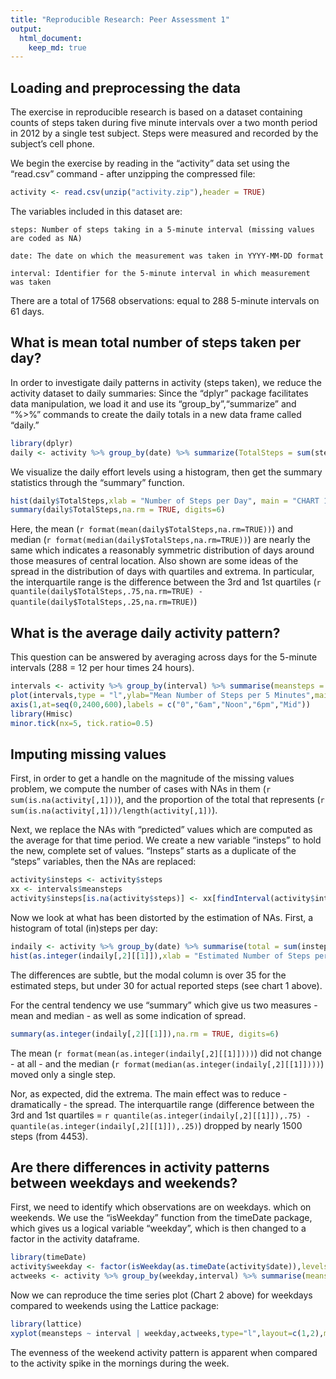 ```yaml
---
title: "Reproducible Research: Peer Assessment 1"
output: 
  html_document:
    keep_md: true
---
```



## Loading and preprocessing the data
  The exercise in reproducible research is based on a dataset containing counts of steps taken during five minute intervals over a two month period in 2012 by a single test subject. Steps were measured and recorded by the subject's cell phone.
  
  We begin the exercise by reading in the "activity" data set using the "read.csv" command - after unzipping the compressed file:

```r
activity <- read.csv(unzip("activity.zip"),header = TRUE)
```
The variables included in this dataset are:

    steps: Number of steps taking in a 5-minute interval (missing values are coded as NA)

    date: The date on which the measurement was taken in YYYY-MM-DD format

    interval: Identifier for the 5-minute interval in which measurement was taken

There are a total of 17568 observations: equal to 288 5-minute intervals on 61 days.


## What is mean total number of steps taken per day?

In order to investigate daily patterns in activity (steps taken), we reduce the activity dataset to daily summaries:
Since the "dplyr" package facilitates data manipulation, we load it and use its "group_by","summarize" and "%>%"
commands to create the daily totals in a new data frame called "daily."

```r
library(dplyr)
daily <- activity %>% group_by(date) %>% summarize(TotalSteps = sum(steps))
```

We visualize the daily effort levels using a histogram, then get the summary statistics through the "summary" function.

```r
hist(daily$TotalSteps,xlab = "Number of Steps per Day", main = "CHART 1: Histogram of Steps per Day")
summary(daily$TotalSteps,na.rm = TRUE, digits=6)
```

Here, the mean (`r format(mean(daily$TotalSteps,na.rm=TRUE))`) and median (`r format(median(daily$TotalSteps,na.rm=TRUE))`) are nearly the same which indicates a reasonably symmetric distribution of days around those measures of central location. Also shown are some ideas of the spread in the distribution of days with quartiles and extrema.  In particular, the interquartile range is the  difference between the 3rd and 1st quartiles (`r quantile(daily$TotalSteps,.75,na.rm=TRUE) - quantile(daily$TotalSteps,.25,na.rm=TRUE)`)
 

## What is the average daily activity pattern?

This question can be answered by averaging across days for the 5-minute intervals (288 = 12 per hour times 24 hours).

```r
intervals <- activity %>% group_by(interval) %>% summarise(meansteps = mean(steps,na.rm=TRUE))
plot(intervals,type = "l",ylab="Mean Number of Steps per 5 Minutes",main="CHART 2: Daily Activity Pattern",xlab="Five Minute Intervals",xaxt = "n")
axis(1,at=seq(0,2400,600),labels = c("0","6am","Noon","6pm","Mid"))
library(Hmisc)
minor.tick(nx=5, tick.ratio=0.5)
```

## Imputing missing values

First, in order to get a handle on the magnitude of the missing values problem, we compute the number of cases with NAs in them (`r sum(is.na(activity[,1]))`), and the proportion of the total that represents (`r sum(is.na(activity[,1]))/length(activity[,1])`).

Next, we replace the NAs with "predicted" values which are computed as the average for that time period. We create a new variable "insteps" to hold the new, complete set of values.  "Insteps" starts as a duplicate of the "steps" variables, then the NAs are replaced:

```r
activity$insteps <- activity$steps
xx <- intervals$meansteps
activity$insteps[is.na(activity$steps)] <- xx[findInterval(activity$interval[is.na(activity$steps)],intervals$interval)]
```

Now we look at what has been distorted by the estimation of NAs. First, a histogram of total (in)steps per day:

```r
indaily <- activity %>% group_by(date) %>% summarise(total = sum(insteps))
hist(as.integer(indaily[,2][[1]]),xlab = "Estimated Number of Steps per Day", main = "CHART 3: Histogram of Steps per Day")
```

The differences are subtle, but the modal column is over 35 for the estimated steps, but under 30 for actual reported steps (see chart 1 above).

For the central tendency we use "summary" which give us two measures - mean and median - as well as some indication of spread.

```r
summary(as.integer(indaily[,2][[1]]),na.rm = TRUE, digits=6)
```

The mean (`r format(mean(as.integer(indaily[,2][[1]])))`) did not change - at all - and the median (`r format(median(as.integer(indaily[,2][[1]])))`) moved only a single step. 

Nor, as expected, did the extrema.  The main effect was to reduce - dramatically - the spread. The interquartile range (difference between the 3rd and 1st quartiles = `r quantile(as.integer(indaily[,2][[1]]),.75) - quantile(as.integer(indaily[,2][[1]]),.25)`) dropped by nearly 1500 steps (from 4453).

## Are there differences in activity patterns between weekdays and weekends?

First, we need to identify which observations are on weekdays. which on weekends. We use the "isWeekday" function from the timeDate package, which gives us a logical variable "weekday", which is then changed to a factor in the activity dataframe.


```r
library(timeDate)
activity$weekday <- factor(isWeekday(as.timeDate(activity$date)),levels=c("TRUE","FALSE"),labels=c("Weekdays","Weekends"))
actweeks <- activity %>% group_by(weekday,interval) %>% summarise(meansteps = mean(insteps))
```

Now we can reproduce the time series plot (Chart 2 above) for weekdays compared to weekends using the Lattice package:

```r
library(lattice)
xyplot(meansteps ~ interval | weekday,actweeks,type="l",layout=c(1,2),main = "CHART 4: Comparison of Weekday vs Weekend Activity Levels")
```

The evenness of the weekend activity pattern is apparent when compared to the activity spike in the mornings during the week.